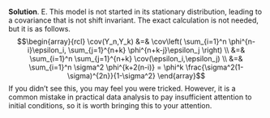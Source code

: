 
\color{blue}

**Solution**. E. This model is not started in its stationary distribution, leading to a covariance that is not shift invariant. The exact calculation is not needed, but it is as follows.
$$\begin{array}{rcl}
\cov(Y_n,Y_k) &=& \cov\left(
  \sum_{i=1}^n \phi^{n-i}\epsilon_i,
  \sum_{j=1}^{n+k} \phi^{n+k-j}\epsilon_j
\right)
\\
&=& \sum_{i=1}^n \sum_{j=1}^{n+k} \cov(\epsilon_i,\epsilon_j)
\\
&=& \sum_{i=1}^n \sigma^2 \phi^{k+2(n-i)} = \phi^k \frac{\sigma^2(1-\sigma)^{2n}}{1-\sigma^2}
\end{array}$$
If you didn't see this, you may feel you were tricked. However, it is a common mistake in practical data analysis to pay insufficient attention to initial conditions, so it is worth bringing this to your attention. 

\color{black}

